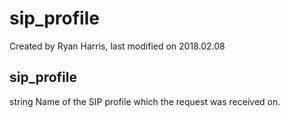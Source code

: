 
# sip_profile 

 Created by  Ryan Harris, last modified on 2018.02.08

## sip_profile

string Name of the SIP profile which the request was received on.


